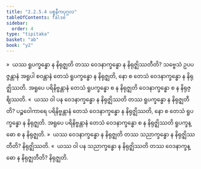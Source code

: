 ```yaml
---
title: "2.2.5.4 ပစ္စနီကပုဂ္ဂလ"
tableOfContents: false
sidebar:
  order: 4
type: "tipitaka"
basket: "ab"
book: "y2"
---
```



<DynamicBreadcrumb />

<Division number="138" book="y2" e="ch" v="33" p="53">

<Paragraph number="773" book="y2">
»  ယဿ ရူပက္ခန္ဓော န နိရုဇ္ဈတိ တဿ ဝေဒနာက္ခန္ဓော န နိရုဇ္ဈိဿတီတိ?
</Paragraph>

<Paragraph number="774" book="y2">
သဗ္ဗေသံ ဥပပဇ္ဇန္တာနံ အရူပါ စဝန္တာနံ တေသံ ရူပက္ခန္ဓော န နိရုဇ္ဈတိ, နော စ တေသံ ဝေဒနာက္ခန္ဓော န နိရုဇ္ဈိဿတိ. အရူပေ ပရိနိဗ္ဗန္တာနံ တေသံ ရူပက္ခန္ဓော စ န နိရုဇ္ဈတိ ဝေဒနာက္ခန္ဓော စ န နိရုဇ္ဈိဿတိ.
</Paragraph>

<Paragraph number="775" book="y2">
«  ယဿ ဝါ ပန ဝေဒနာက္ခန္ဓော န နိရုဇ္ဈိဿတိ တဿ ရူပက္ခန္ဓော န နိရုဇ္ဈတီတိ?
</Paragraph>

<Paragraph number="776" book="y2">
ပဉ္စဝေါကာရေ ပရိနိဗ္ဗန္တာနံ တေသံ ဝေဒနာက္ခန္ဓော န နိရုဇ္ဈိဿတိ, နော စ တေသံ ရူပက္ခန္ဓော န နိရုဇ္ဈတိ. အရူပေ ပရိနိဗ္ဗန္တာနံ တေသံ ဝေဒနာက္ခန္ဓော စ န နိရုဇ္ဈိဿတိ ရူပက္ခန္ဓော စ န နိရုဇ္ဈတိ.
</Paragraph>

</Division>
<Division number="139" book="y2" e="ch" v="33" p="53">

<Paragraph number="777" book="y2">
»  ယဿ ဝေဒနာက္ခန္ဓော န နိရုဇ္ဈတိ တဿ သညာက္ခန္ဓော န နိရုဇ္ဈိဿတီတိ? နိရုဇ္ဈိဿတိ.
</Paragraph>

<Paragraph number="778" book="y2">
«  ယဿ ဝါ ပန သညာက္ခန္ဓော န နိရုဇ္ဈိဿတိ တဿ ဝေဒနာက္ခန္ဓော န နိရုဇ္ဈတီတိ? နိရုဇ္ဈတိ.
</Paragraph>
</Division>
